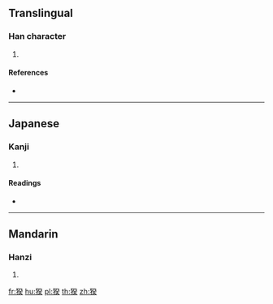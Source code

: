 {{character info/new}}
==Translingual==

===Han character===
{{Han char|rn=94|rad=犬|as=09|sn=12|four=|canj=KHNOK|ids=⿰犭癸}}

# {{defn|Han|sort=犬09}}

====References====
* {{Han ref|kx=0714.100|dkj=20517|dj=1126.090|hdz=21361.060|uh=7324|ud=29476}}

----

==Japanese==

===Kanji===
{{ja-kanji|grade=|rs=犬09}}

# {{defn|lang=ja|sort=犬09}}

====Readings====
* {{ja-readings|on=[[き]] (ki), [[ぎ]] (gi)|kun=[[たけしい]] (takeshii), [[いさましい]] (isamashii)|nanori=}}

----

==Mandarin==

===Hanzi===
{{cmn-hanzi|pin=[[guì]] ([[gui4]])|wg=kwi<sup>4</sup>}}

# {{defn|lang=cmn|sort=犬09}}

[[fr:猤]]
[[hu:猤]]
[[pl:猤]]
[[th:猤]]
[[zh:猤]]